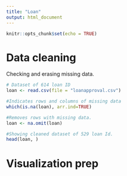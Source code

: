```yaml
---
title: "Loan"
output: html_document
---
```


```r
knitr::opts_chunk$set(echo = TRUE)
```

# Data cleaning
Checking and erasing missing data. 

```r
# Dataset of 614 loan ID
loan <- read.csv(file = "loanapproval.csv") 

#Indicates rows and columns of missing data
which(is.na(loan), arr.ind=TRUE)

#Removes rows with missing data. 
loan <- na.omit(loan)

#Showing cleaned dataset of 529 loan Id. 
head(loan, )

```

# Visualization prep 
```r


```